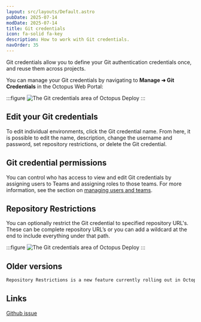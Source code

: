 ```yaml
---
layout: src/layouts/Default.astro
pubDate: 2025-07-14
modDate: 2025-07-14
title: Git credentials
icon: fa-solid fa-key
description: How to work with Git credentials.
navOrder: 35
---
```


Git credentials allow you to define your Git authentication credentials once, and reuse them across projects.

You can manage your Git credentials by navigating to **Manage ➜ Git Credentials** in the Octopus Web Portal:

:::figure
![The Git credentials area of Octopus Deploy](/docs/img/infrastructure/git-credentials/images/git-credentials.png)
:::

## Edit your Git credentials

To edit individual environments, click the Git credential name. From here, it is possible to edit the name, description, change the username and password, set repository restrictions, or delete the Git credential.

## Git credential permissions

You can control who has access to view and edit Git credentials by assigning users to Teams and assigning roles to those teams. For more information, see the section on [managing users and teams](/docs/security/users-and-teams).

## Repository Restrictions

You can optionally restrict the Git credential to specified repository URL's. These can be complete repository URL’s or you can add a wildcard at the end to include everything under that path.

:::figure
![The Git credentials area of Octopus Deploy](/docs/img/infrastructure/git-credentials/images/git-credential-details.png)
:::

## Older versions

```markdown
Repository Restrictions is a new feature currently rolling out in Octopus Cloud. This property will be missing in versions earlier than 2025.3.
```

## Links

[Github issue](https://github.com/OctopusDeploy/Issues/issues/9509)
